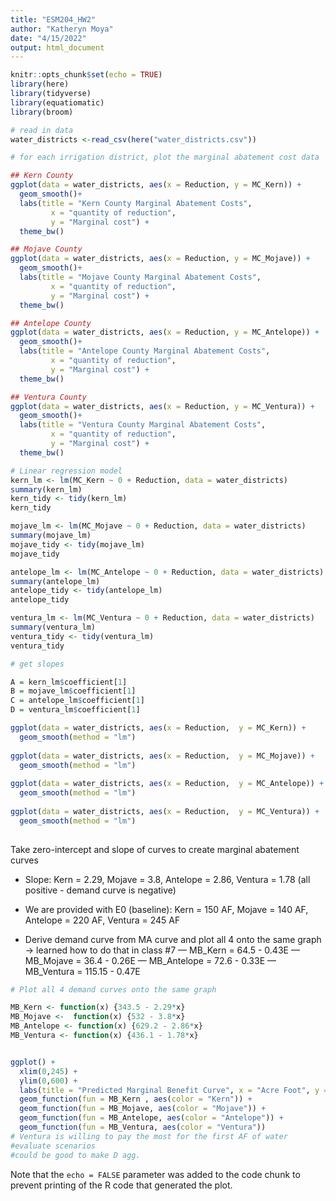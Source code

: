 ```yaml
---
title: "ESM204_HW2"
author: "Katheryn Moya"
date: "4/15/2022"
output: html_document
---
```


```r
knitr::opts_chunk$set(echo = TRUE)
library(here)
library(tidyverse)
library(equatiomatic)
library(broom)
```

```r
# read in data
water_districts <-read_csv(here("water_districts.csv"))
```

```r
# for each irrigation district, plot the marginal abatement cost data

## Kern County
ggplot(data = water_districts, aes(x = Reduction, y = MC_Kern)) +
  geom_smooth()+
  labs(title = "Kern County Marginal Abatement Costs",
         x = "quantity of reduction",
         y = "Marginal cost") +
  theme_bw()

## Mojave County
ggplot(data = water_districts, aes(x = Reduction, y = MC_Mojave)) +
  geom_smooth()+
  labs(title = "Mojave County Marginal Abatement Costs",
         x = "quantity of reduction",
         y = "Marginal cost") +
  theme_bw()

## Antelope County
ggplot(data = water_districts, aes(x = Reduction, y = MC_Antelope)) +
  geom_smooth()+
  labs(title = "Antelope County Marginal Abatement Costs",
         x = "quantity of reduction",
         y = "Marginal cost") +
  theme_bw()

## Ventura County
ggplot(data = water_districts, aes(x = Reduction, y = MC_Ventura)) +
  geom_smooth()+
  labs(title = "Ventura County Marginal Abatement Costs",
         x = "quantity of reduction",
         y = "Marginal cost") +
  theme_bw()
```

```r
# Linear regression model
kern_lm <- lm(MC_Kern ~ 0 + Reduction, data = water_districts)
summary(kern_lm)
kern_tidy <- tidy(kern_lm)
kern_tidy

mojave_lm <- lm(MC_Mojave ~ 0 + Reduction, data = water_districts)
summary(mojave_lm)
mojave_tidy <- tidy(mojave_lm)
mojave_tidy

antelope_lm <- lm(MC_Antelope ~ 0 + Reduction, data = water_districts)
summary(antelope_lm)
antelope_tidy <- tidy(antelope_lm)
antelope_tidy

ventura_lm <- lm(MC_Ventura ~ 0 + Reduction, data = water_districts)
summary(ventura_lm)
ventura_tidy <- tidy(ventura_lm)
ventura_tidy

```

```r
# get slopes

A = kern_lm$coefficient[1]
B = mojave_lm$coefficient[1]
C = antelope_lm$coefficient[1]
D = ventura_lm$coefficient[1]
```

```r
ggplot(data = water_districts, aes(x = Reduction,  y = MC_Kern)) +
  geom_smooth(method = "lm")
             
ggplot(data = water_districts, aes(x = Reduction,  y = MC_Mojave)) +
  geom_smooth(method = "lm")
             
ggplot(data = water_districts, aes(x = Reduction,  y = MC_Antelope)) +
  geom_smooth(method = "lm")
             
ggplot(data = water_districts, aes(x = Reduction,  y = MC_Ventura)) +
  geom_smooth(method = "lm")
             
```
Take zero-intercept and slope of curves to create marginal abatement curves

- Slope: Kern = 2.29, Mojave = 3.8, Antelope = 2.86, Ventura = 1.78 (all positive - demand curve is negative)
- We are provided with E0 (baseline): Kern = 150 AF, Mojave = 140 AF, Antelope = 220 AF, Ventura = 245 AF

- Derive demand curve from MA curve and plot all 4 onto the same graph -> learned how to do that in class #7
 --- MB_Kern = 64.5 - 0.43E
 --- MB_Mojave = 36.4 - 0.26E
 --- MB_Antelope = 72.6 - 0.33E
 --- MB_Ventura = 115.15 - 0.47E
```r
# Plot all 4 demand curves onto the same graph

MB_Kern <- function(x) {343.5 - 2.29*x}
MB_Mojave <-  function(x) {532 - 3.8*x}
MB_Antelope <- function(x) {629.2 - 2.86*x}
MB_Ventura <- function(x) {436.1 - 1.78*x}


ggplot() + 
  xlim(0,245) + 
  ylim(0,600) +
  labs(title = "Predicted Marginal Benefit Curve", x = "Acre Foot", y = "$/Acre Foot", color = "Irrigation Districts") +
  geom_function(fun = MB_Kern , aes(color = "Kern")) +
  geom_function(fun = MB_Mojave, aes(color = "Mojave")) +
  geom_function(fun = MB_Antelope, aes(color = "Antelope")) +
  geom_function(fun = MB_Ventura, aes(color = "Ventura")) 
# Ventura is willing to pay the most for the first AF of water
#evaluate scenarios
#could be good to make D agg.
```

Note that the `echo = FALSE` parameter was added to the code chunk to prevent printing of the R code that generated the plot.
